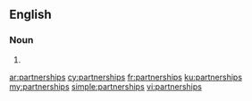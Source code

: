 ==English==

===Noun===
{{head|en}}

# {{plural of|partnership}}

[[ar:partnerships]]
[[cy:partnerships]]
[[fr:partnerships]]
[[ku:partnerships]]
[[my:partnerships]]
[[simple:partnerships]]
[[vi:partnerships]]